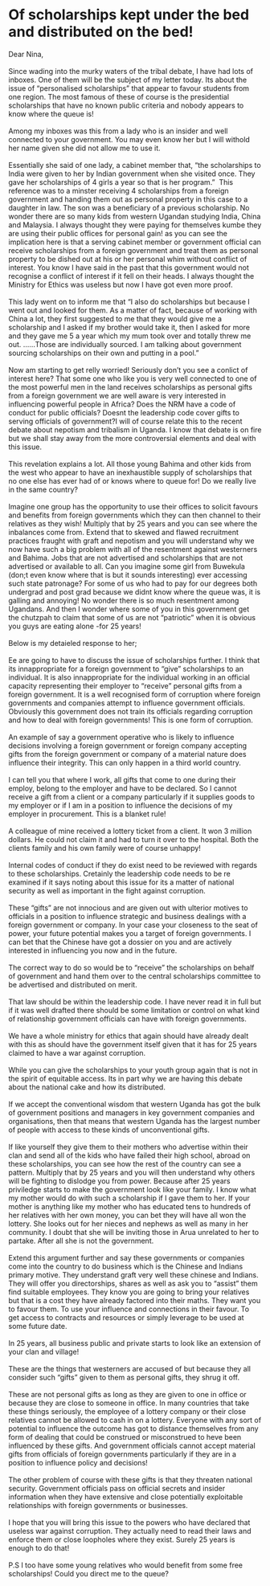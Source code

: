 # Of scholarships kept under the bed and distributed on the bed!


Dear Nina,  
   
Since wading into the murky waters of the tribal debate, I have had lots of inboxes. One of them will be the subject of my letter today. Its about the issue of "personalised scholarships" that appear to favour students from one region. The most famous of these of course is the presidential scholarships that have no known public criteria and nobody appears to know where the queue is!  
   
Among my inboxes was this from a lady who is an insider and well connected to your government. You may even know her but I will withold her name given she did not allow me to use it.  
   
Essentially she said of one lady, a cabinet member that, "the scholarships to India were given to her by Indian government when she visited once. They gave her scholarships of 4 girls a year so that is her program."  This reference was to a minster receiving 4 scholarships from a foreign government and handing them out as personal property in this case to a daughter in law. The son was a beneficiary of a previous scholarship. No wonder there are so many kids from western Ugandan studying India, China and Malaysia. I always thought they were paying for themselves kumbe they are using their public offices for personal gain! as you can see the implication here is that a serving cabinet member or government official can receive scholarships from a foreign government and treat them as personal property to be dished out at his or her personal whim without conflict of interest. You know I have said in the past that this government would not recognise a conflict of interest if it fell on their heads. I always thought the Ministry for Ethics was useless but now I have got even more proof.  
   
This lady went on to inform me that "I also do scholarships but because I went out and looked for them. As a matter of fact, because of working with China a lot, they first suggested to me that they would give me a scholarship and I asked if my brother would take it, then I asked for more and they gave me 5 a year which my mum took over and totally threw me out. ......Those are individually sourced. I am talking about government sourcing scholarships on their own and putting in a pool."  
   
Now am starting to get relly worried! Seriously don't you see a conlict of interest here? That some one who like you is very well connected to one of the most powerful men in the land receives scholarships as personal gifts from a foreign government we are well aware is very interested in influencing powerful people in Africa? Does the NRM have a code of conduct for public officials? Doesnt the leadership code cover gifts to serving officials of government?I will of course relate this to the recent debate about nepotism and tribalism in Uganda. I know that debate is on fire but we shall stay away from the more controversial elements and deal with this issue.  
   
This revelation explains a lot. All those young Bahima and other kids from the west who appear to have an inexhaustible supply of scholarships that no one else has ever had of or knows where to queue for! Do we really live in the same country?  
   
Imagine one group has the opportunity to use their offices to solicit favours and benefits from foreign governments which they can then channel to their relatives as they wish! Multiply that by 25 years and you can see where the inbalances come from. Extend that to skewed and flawed recruitment practices fraught with graft and nepotism and you will understand why we now have such a big problem with all of the resentment against westerners and Bahima. Jobs that are not advertised and scholarships that are not advertised or available to all. Can you imagine some girl from Buwekula (don;t even know where that is but it sounds interesting) ever accessing such state patronage? For some of us who had to pay for our degrees both undergrad and post grad because we didnt know where the queue was, it is galling and annoying! No wonder there is so much resentment among Ugandans. And then I wonder where some of you in this government get the chutzpah to claim that some of us are not "patriotic" when it is obvious you guys are eating alone -for 25 years!  
   
Below is my detaieled response to her;  
   
Ee are going to have to discuss the issue of scholarships further. I think that its innappropriate for a foreign government to "give" scholarships to an individual. It is also innappropriate for the individual working in an official capacity representing their employer to "receive" personal gifts from a foreign government. It is a well recognised form of corruption where foreign governments and companies attempt to influence government officials. Obviously this government does not train its officials regarding corruption and how to deal with foreign governments! This is one form of corruption.  
   
An example of say a government operative who is likely to influence decisions involving a foreign government or foreign company accepting gifts from the foreign government or company of a material nature does influence their integrity. This can only happen in a third world country.  
   
I can tell you that where I work, all gifts that come to one during their employ, belong to the employer and have to be declared. So I cannot receive a gift from a client or a company particularly if it supplies goods to my employer or if I am in a position to influence the decisions of my employer in procurement. This is a blanket rule!  
   
A colleague of mine received a lottery ticket from a client. It won 3 million dollars. He could not claim it and had to turn it over to the hospital. Both the clients family and his own family were of course unhappy!  
   
Internal codes of conduct if they do exist need to be reviewed with regards to these scholarships. Cretainly the leadership code needs to be re examined if it says noting about this issue for its a matter of national security as well as important in the fight against corruption.  
   
These "gifts" are not innocious and are given out with ulterior motives to officials in a position to influence strategic and business dealings with a foreign government or company. In your case your closeness to the seat of power, your future potential makes you a target of foreign governments. I can bet that the Chinese have got a dossier on you and are actively interested in influencing you now and in the future.  
   
The correct way to do so would be to "receive" the scholarships on behalf of government and hand them over to the central scholarships committee to be advertised and distributed on merit.  
   
That law should be within the leadership code. I have never read it in full but if it was well drafted there should be some limitation or control on what kind of relationship government officials can have with foreign governments.  
   
We have a whole ministry for ethics that again should have already dealt with this as should have the government itself given that it has for 25 years claimed to have a war against corruption.  
   
While you can give the scholarships to your youth group again that is not in the spirit of equitable access. Its in part why we are having this debate about the national cake and how its distributed.  
   
If we accept the conventional wisdom that western Uganda has got the bulk of government positions and managers in key government companies and organisations, then that means that western Uganda has the largest number of people with access to these kinds of unconventional gifts.   
   
If like yourself they give them to their mothers who advertise within their clan and send all of the kids who have failed their high school, abroad on these scholarships, you can see how the rest of the country can see a pattern. Multiply that by 25 years and you will then understand why others will be fighting to dislodge you from power. Because after 25 years priviledge starts to make the government look like your family. I know what my mother would do with such a scholarship if I gave them to her. If your mother is anything like my mother who has educated tens to hundreds of her relatives with her own money, you can bet they will have all won the lottery. She looks out for her nieces and nephews as well as many in her community. I doubt that she will be inviting those in Arua unrelated to her to partake. After all she is not the government.  
   
Extend this argument further and say these governments or companies come into the country to do business which is the Chinese and Indians primary motive. They understand graft very well these chinese and Indians. They will offer you directorships, shares as well as ask you to "assist" them find suitable employees. They know you are going to bring your relatives but that is a cost they have already factored into their maths. They want you to favour them. To use your influence and connections in their favour. To get access to contracts and resources or simply leverage to be used at some future date.  
   
In 25 years, all business public and private starts to look like an extension of your clan and village!  
   
These are the things that westerners are accused of but because they all consider such "gifts" given to them as personal gifts, they shrug it off.  
   
These are not personal gifts as long as they are given to one in office or because they are close to someone in office. In many countries that take these things seriously, the employee of a lottery company or their close relatives cannot be allowed to cash in on a lottery. Everyone with any sort of potential to influence the outcome has got to distance themselves from any form of dealing that could be construed or misconstrued to heve been influenced by these gifts. And government officials cannot accept material gifts from officials of foreign governments particularly if they are in a position to influence policy and decisions!  
   
The other problem of course with these gifts is that they threaten national security. Government officials pass on official secrets and insider information when they have extensive and close potentially exploitable relationships with foreign governments or businesses.  
   
I hope that you will bring this issue to the powers who have declared that useless war against corruption. They actually need to read their laws and enforce them or close loopholes where they exist. Surely 25 years is enough to do that!  
   
P.S I too have some young relatives who would benefit from some free scholarships! Could you direct me to the queue?
